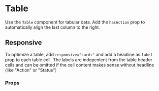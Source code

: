 

# Table

Use the `Table` component for tabular data. Add the `hasAction` prop to automatically align the last column to the right.

<Canvas withSource="open">
    <Story id="components-table--basic" />
</Canvas>

## Responsive

To optimize a table, add `responsive="cards"` and add a headline as `label` prop to each table cell. The labels are indepentent from the table header cells and can be omitted if the cell content makes sense without headline (like "Action" or "Status")

<div className="border p-2 rounded bg-weak" style={{ width: '360px', resize: 'both', overflow: 'auto' }}>
    <Story id="components-table--cards" />
</div>

### Props

<ArgsTable of={Table} />

